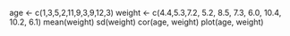 age <- c(1,3,5,2,11,9,3,9,12,3)
weight <- c(4.4,5.3,7.2, 5.2, 8.5, 7.3, 6.0, 10.4, 10.2, 6.1)
mean(weight)
sd(weight)
cor(age, weight)
plot(age, weight)
